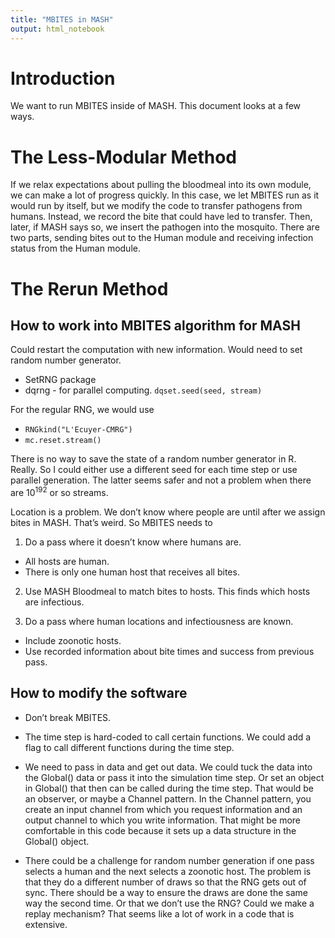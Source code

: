 ```yaml
---
title: "MBITES in MASH"
output: html_notebook
---
```


# Introduction

We want to run MBITES inside of MASH. This document looks at a few ways.

# The Less-Modular Method

If we relax expectations about pulling the bloodmeal into its own module, we can make a lot of progress quickly. In this case, we let MBITES run as it would run by itself, but we modify the code to transfer pathogens from humans. Instead, we record the bite that could have led to transfer. Then, later, if MASH says so, we insert the pathogen into the mosquito. There are two parts, sending bites out to the Human module and receiving infection status from the Human module.


# The Rerun Method

## How to work into MBITES algorithm for MASH

Could restart the computation with new information. Would need to set random number generator.

* SetRNG package
* dqrng - for parallel computing. `dqset.seed(seed, stream)`

For the regular RNG, we would use

 * `RNGkind("L'Ecuyer-CMRG")`
 * `mc.reset.stream()`

There is no way to save the state of a random number generator in R. Really. So I could either use a different seed for each time step or use parallel generation. The latter seems safer and not a problem when there are $10^192$ or so streams.

Location is a problem. We don't know where people are until after we assign bites in MASH. That's weird. So MBITES needs to

1. Do a pass where it doesn't know where humans are.

  * All hosts are human.
  * There is only one human host that receives all bites.

2. Use MASH Bloodmeal to match bites to hosts. This finds which hosts are infectious.

3. Do a pass where human locations and infectiousness are known.

  * Include zoonotic hosts.
  * Use recorded information about bite times and success from previous pass.


## How to modify the software

* Don't break MBITES.

* The time step is hard-coded to call certain functions. We could add a flag to call different functions during the time step.

* We need to pass in data and get out data. We could tuck the data into the Global() data or pass it into the simulation time step. Or set an object in Global() that then can be called during the time step. That would be an observer, or maybe a Channel pattern. In the Channel pattern, you create an input channel from which you request information and an output channel to which you write information. That might be more comfortable in this code because it sets up a data structure in the Global() object.

* There could be a challenge for random number generation if one pass selects a human and the next selects a zoonotic host. The problem is that they do a different number of draws so that the RNG gets out of sync. There should be a way to ensure the draws are done the same way the second time. Or that we don't use the RNG? Could we make a replay mechanism? That seems like a lot of work in a code that is extensive.
